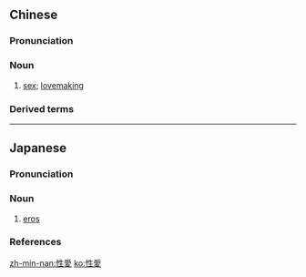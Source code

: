 {{also|性爱}}
==Chinese==
{{zh-forms|s=性爱}}

===Pronunciation===
{{zh-pron
|m=xìng'ài
|c=sing3 oi3
|cat=n
}}

===Noun===
{{zh-noun}}

# [[sex]]; [[lovemaking]]

===Derived terms===
{{zh-der|安全性愛}}

{{zh-cat|Sex}}

----

==Japanese==
{{wikipedia|lang=ja}}
{{ja-kanjitab|せい|あい|yomi=o}}

===Pronunciation===
{{ja-pron|yomi=o|せいあい|acc=0|acc_ref=DJR}}

===Noun===
{{ja-noun|せいあい}}

# [[eros]]

===References===
<references/>

[[zh-min-nan:性愛]]
[[ko:性愛]]